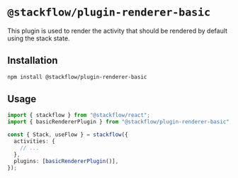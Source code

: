 # `@stackflow/plugin-renderer-basic`

This plugin is used to render the activity that should be rendered by default using the stack state.

## Installation

```bash npm2bun copy
npm install @stackflow/plugin-renderer-basic
```

## Usage

```ts showLineNumbers filename="stackflow.ts" copy
import { stackflow } from "@stackflow/react";
import { basicRendererPlugin } from "@stackflow/plugin-renderer-basic";

const { Stack, useFlow } = stackflow({
  activities: {
    // ...
  },
  plugins: [basicRendererPlugin()],
});
```
